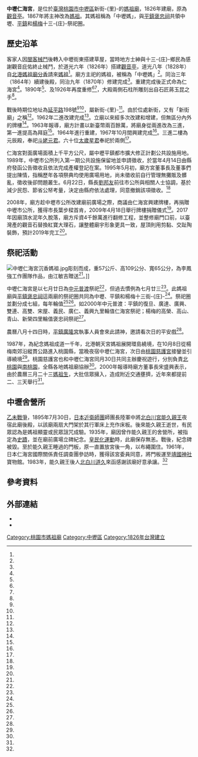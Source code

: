 {{coord|24.962536|121.227800|display=title}}
{{東亞廟宇
| name =中壢仁海宮
| img =File:中壢仁海宮牌坊(2018年).jpg
| img_capt = 
| image_width = 250px
| location = {{ROC-TWN}}[[桃園市|桃園市]][[中壢區|中壢區]]新街-{里}-[[延平路_(桃園市)|延平路]]198號
| god =[[媽祖|媽祖]]
| type = 
| struct = 
| open_year ={{QIN}}[[道光|道光]]六年（1826年）
| cere_date =農曆三月廿三前二或三天<BR/>農曆七月廿日（中元普渡）
| cultural_collection= 
|}}

'''中壢仁海宮'''，是位於[[臺灣|臺灣]][[桃園市|桃園市]][[中壢區|中壢區]]新街-{里}-的[[媽祖廟|媽祖廟]]，1826年建廟，原為[[觀音亭|觀音亭]]。1867年將主神改為[[媽祖|媽祖]]。其媽祖稱為「中壢媽」，與[[平鎮褒忠祠|平鎮褒忠祠]]共領中壢、[[平鎮區|平鎮]]和[[楊梅區|楊梅]]十三-{庄}-祭祀圈。

==歷史沿革==
客家人因[[閩客械鬥|閩客械鬥]]後轉入中壢街東搭建草屋，當時地方士紳與十三-{庄}-鄉民為感謝觀音庇佑終止械鬥，於道光六年（1826年）搭建[[觀音亭|觀音亭]]，道光八年（1828年）自[[北港媽祖廟|北港媽祖廟]][[分香|分香]]請來[[媽祖|媽祖]]<ref name="楊明峰"/>。廟方主祀的媽祖，被稱為「中壢媽」<ref name="張雅婷"/>。同治三年（1864年）續建後殿，同治九年（1870年）修建完成<ref name="丁學偉"/>。重建完成後正式命為仁海宮<ref name="楊明峰"/>。1890年<ref name="陳大鵬"/>、及1926年再度重修<ref name="丁學偉"/><ref name="陳大鵬"/>，大殿兩側石柱所雕刻出自石匠蔣玉昆之手<ref name="陳大鵬"/>。

戰後時期位地址為[[延平路_(桃園市)|延平路]]198號<ref name="陳大鵬"/><ref name="2017-01-08"/>，屬新街-{里}-<ref name="2017-01-08"/>。由於位處新街，又有「新街廟」之稱<ref name="呂筱蟬"/>。1962年二進改建完成<ref name="1963-03-22"/>。立廟以來經多次改建和增建，但無區分內外的牌樓<ref name="游文寶2"/>。1963年報導，廟方計畫以新臺幣兩百餘萬，將廟身從兩進改為三進，第一進提高為拜庭<ref name="1963-03-22"/>。1964年進行重建，1967年10月間興建完成<ref name="丁學偉"/>。三進二樓為元辰殿，奉祀[[斗姥元君|斗姥元君]]。六十位[[太歲星君|太歲星君]]奉祀於兩側<ref name="陳大鵬"/>。

仁海宮對面廣場面積上千平方公尺，屬中壢平鎮都市擴大修正計劃公共設施用地。1989年，中壢市公所列入第一期公共設施保留地並申請徵收，於當年4月14日由縣府發函公告徵收且依法完成產權登記在案。1995年5月初，廟方宮董事長及董事們提出陳情，指稱歷年各項祭典均使用廣場用地，尚未徵收前自行管理無攤販及髒亂，徵收後卻問題叢生。6月22日，縣長[[劉邦友|劉邦友]]前往市公所與相關人士協調，基於減少民怨、節省公帑考量，決定由縣府依法處理，同意撤銷該項徵收。<ref name="曹俊漢"/>

2008年，廟方趁中壢市公所改建廟前廣場之際，商議由仁海宮興建牌樓，再捐贈中壢市公所，獲得市長葉步樑首肯，2009年4月18日舉行牌樓捐贈儀式<ref name="游文寶2"/>。2017年因廟頂水泥年久脫落，廟方斥資4千餘萬進行翻修工程，並整修廟門口前，以臺灣產的觀音石替換紅寶大理石，讓整體廟宇形象更具一致，屋頂則用剪黏、交趾陶裝飾，預計2019年完工<ref name="楊明峰"/>。

==祭祀活動==
[[File:中壢仁海宮沉香媽祖.jpg|thumb]]彫刻而成，重57公斤、高109公分、寬65公分，為李鳳強工作團隊作品，由江敏吉贈送<ref name="張雅婷"/>。]]

中壢仁海宮是以七月廿日為[[中元普渡|中元普渡]]祭祀<ref name="成漢"/>，但過去慣例為七月廿三<ref name="邱慶勇"/>。此媽祖廟與[[平鎮褒忠祠|平鎮褒忠祠]]這兩廟的祭祀圈共同為中壢、平鎮和楊梅十三街-{庄}-<ref name="陳大鵬"/>。祭祀圈並劃分成七組，每年輪值<ref name="陳大鵬"/><ref name="邱慶勇"/>。如2000年中元普渡：平鎮的復旦、廣達、廣興、雙連、高雙、宋屋、義民、廣仁、義興九里輪值仁海宮祭祀；楊梅的高榮、高山、青山、新榮四里輪值褒忠祠祭祀<ref name="曾增勳、呂開瑞"/>。

農曆八月十四日時，[[平鎮廣隆宮|平鎮廣隆宮]]執事人員會來此請神，邀請看次日的平安戲<ref name="徐乃義"/>。

1987年，為紀念媽祖成道一千年，北港朝天宮媽祖展開環島繞境，在10月8日從楊梅南郊沿縱貫公路進入桃園縣，當晚夜宿中壢仁海宮，次日由[[桃園慈護宮|桃園慈護宮]]接鑾並引導繞境<ref name="1987-10-07"/>。桃園慈護宮也和中壢仁海宮同月30日共同主辦慶祝遊行，分別負責[[北桃園|北桃園]]與[[南桃園|南桃園]]，全縣各地媽祖廟協辦<ref name="1987-10-29"/>。2000年報導時廟方董事長宋盛興表示，由於農曆三月二十三[[媽祖生|媽祖生]]，大批信眾擁入，造成附近交通壅擠，近年來都提前二、三天舉行<ref name="成漢"/>。

==中壢舍營所==

[[乙未戰爭|乙未戰爭]]，1895年7月30日，[[日本|日本]][[近衛師團|近衛師團]]師團長陸軍中將[[北白川宮能久親王|北白川宮能久親王]]夜宿此廟後殿，以該廟兩扇大門架於其行軍床上充作床板。後來能久親王逝世，有民眾認為是媽祖顯靈或民眾詛咒成驗。1935年，廟因曾作能久親王的舍營所，被指定為[[臺灣史蹟名勝天然紀念物|史蹟]]，並在廟前廣場立碑紀念。[[皇民化運動|皇民化運動]]時，此廟保存無恙。戰後，紀念碑被毀。至於能久親王睡過的門板，原一直置放宮後一角，以布繩圍住。1961年，日本仁海宮國際關係責任調查團參訪時，獲得該宮委員同意，將門板運至[[靖國神社|靖國神社]]寶物館。1983年，能久親王後人[[北白川道久|北白川道久]]來函感謝該廟好意承讓。<ref name="徐貴榮"/>

== 參考資料 ==
{{Reflist|35em|refs =

<ref name="徐乃義">{{Cite news|url=http://www.epochtimes.com/b5/11/3/6/n3189180.htm|title=平鎮市廣隆宮大伯公請吃紅蛋 全台僅有|author=徐乃義|language=zh-tw|publisher=《大紀元時報》|date=2011-03-06|accessdate=2018-06-07|deadurl=no|archiveurl=https://web.archive.org/web/20180607123250/http://www.epochtimes.com/b5/11/3/6/n3189180.htm|archivedate=2018-06-07|df=}}</ref>

<ref name="1987-10-07">{{Cite news|url=|title=鹿港天后宮 辦大法會 媽祖到桃園 萬人隨香|author=|language=zh-tw|publisher=《民生報》|date=1987-10-07|accessdate=}}</ref>

<ref name="1987-10-29">{{Cite news|url=|title=桃園媽祖信徒 明辦全縣遊行|author=|language=zh-tw|publisher=《民生報》|date=1987-10-29|accessdate=}}</ref>

<ref name="成漢">{{Cite news|url=|title=中壢仁海宮 提前慶祝媽祖神誕 主祭、陪祭穿古服 儀式完全依古禮|author=成漢|language=zh-tw|publisher=《民生報》|date=2000-04-26|accessdate=}}</ref>

<ref name="2017-01-08">{{Cite news|url=|title=桃園公益寺廟 新春巡禮新亮點|author=|language=zh-tw|publisher=《聯合報》|date=2017-01-08|accessdate=}}</ref>

<ref name="呂筱蟬">{{Cite news|url=http://www.chinatimes.com/newspapers/20180216000215-260114|title=桃園 中壢仁海宮點燈 有求必應|author=呂筱蟬|language=zh-tw|publisher=《中國時報》|date=2018-02-16|accessdate=2018-03-20|archive-date=2020-05-25|archive-url=https://web.archive.org/web/20200525232741/https://www.chinatimes.com/newspapers/20180216000215-260114|dead-url=no}}</ref>

<ref name="丁學偉">{{Cite news|url=|title=擔任會計近二年熟悉委員會財務嫌犯捲款疑有計畫犯案|author=丁學偉|language=zh-tw|publisher=《中國時報》|date=1995-08-25|accessdate=}}</ref>

<ref name="曹俊漢">{{Cite news|url=|title=中壢仁海宮徵地案縣府同意撤銷|author=曹俊漢|language=zh-tw|publisher=《中國時報》|date=1995-06-23|accessdate=}}</ref>

<ref name="邱慶勇">{{Cite news|url=http://das.ntl.gov.tw/sp.asp?xdurl=BrowseTopic/gipControler.asp&uid=topic_result_detail&cur_do_index=1&xml_id=0001606336&ctNode=213&dtdname=+%3A+%E8%88%8A%E5%A0%B1%E7%B4%999|title=中壢普渡側寫|author=邱慶勇|language=zh-tw|publisher=《臺灣民聲日報》|date=1960-09-14|accessdate=2018-03-20}}</ref>

<ref name="1963-03-22">{{Cite news|url=http://das.ntl.gov.tw/sp.asp?xdurl=BrowseTopic/gipControler.asp&uid=topic_result_detail&cur_do_index=1&xml_id=0001773436&ctNode=213&dtdname=+%3A+%E8%88%8A%E5%A0%B1%E7%B4%99|title=中壢地方熱心人士正籌募基金擴建仁海宮|author=|language=zh-tw|publisher=《臺灣民聲日報》|date=1963-03-22|accessdate=2018-03-20}}</ref>

<ref name="張雅婷">{{Cite news|url=https://udn.com/news/story/7324/2405882|title=名家封刀作沉香媽祖 轉送仁海宮|author=張雅婷|language=zh-tw|publisher=《聯合報》|date=2017-04-16|accessdate=2018-03-20|archive-date=2020-05-25|archive-url=https://web.archive.org/web/20200525232759/https://udn.com/news/story/7324/2405882|dead-url=no}}</ref>

<ref name="游文寶2">{{Cite news|url=|title=中壢仁海宮 千萬牌樓新地標|author=游文寶|language=zh-tw|publisher=《聯合報》|date=2009-04-19|accessdate=}}</ref>

<ref name="曾增勳、呂開瑞">{{Cite news|url=|title=中元普渡中壢仁海宮 義民廟大拜拜 得獎神豬神羊以藝閣裝飾 在廟前廣場展出 兩地吸引逾十萬人參觀|author=曾增勳、呂開瑞|language=zh-tw|publisher=《聯合報》|date=2000-08-20|accessdate=}}</ref>

<ref name="陳大鵬">{{Cite news|url=|title=桃縣歷史建築十景票選 景點介紹之十二 仁海宮 石柱雕刻具藝術價值|author=陳大鵬|language=zh-tw|publisher=《民生報》|date=2001-09-20|accessdate=}}</ref>

<ref name="徐貴榮">{{Cite news|url=|title=《台灣小史記》日本-{征}-台大將 拆廟門 命喪沙場|author=徐貴榮|language=zh-tw|publisher=《聯合報》|date=2001-05-28|accessdate=}}</ref>

<ref name="楊明峰">{{Cite news|url=http://www.chinatimes.com/newspapers/20170613000570-260107|title=仁海宮修門面 2年後現風華|author=楊明峰|language=zh-tw|publisher=《中國時報》|date=2017-06-13|accessdate=2018-03-20|archive-date=2020-05-25|archive-url=https://web.archive.org/web/20200525232803/https://www.chinatimes.com/newspapers/20170613000570-260107|dead-url=no}}</ref>
}}

{{clear}}
{{portal bar|桃園|道教|border=no}}

==外部連結==
{{commonscat|Renhai Temple}}
*{{facebook|RenHaiTempleCLI}}
*{{Official site|www.renhai.org.tw/}}

{{臺灣宗教百景}}

[[Category:桃園市媽祖廟|Category:桃園市媽祖廟]]
[[Category:中壢區|Category:中壢區]]
[[Category:1826年台灣建立|Category:1826年台灣建立]]